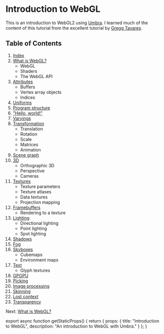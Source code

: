 
# Introduction to WebGL
This is an introduction to WebGL2 using [Umbra](https://umbra.lakuna.pw).
I learned much of the content of this tutorial from the excellent tutorial by [Gregg Tavares](https://webgl2fundamentals.org).

## Table of Contents
1. [Index](/webgl)
2. [What is WebGL?](/webgl/what-is)
    * WebGL
    * Shaders
    * The WebGL API
3. [Attributes](/webgl/attributes)
    * Buffers
    * Vertex array objects
    * Indices
4. [Uniforms](/webgl/uniforms)
5. [Program structure](/webgl/program-structure)
6. ["Hello, world!"](/webgl/hello-world)
7. [Varyings](/webgl/varyings)
8. [Transformation](/webgl/transformation)
    * Translation
    * Rotation
    * Scale
    * Matrices
    * Animation
9. [Scene graph](/webgl/scene-graph)
10. [3D](/webgl/3d)
    * Orthographic 3D
    * Perspective
    * Cameras
11. [Textures](/webgl/textures)
    * Texture parameters
    * Texture atlases
    * Data textures
	* Projection mapping
12. [Framebuffers](/webgl/framebuffers)
    * Rendering to a texture
13. [Lighting](/webgl/lighting)
    * Directional lighting
    * Point lighting
    * Spot lighting
14. [Shadows](/webgl/shadows)
15. [Fog](/webgl/fog)
16. [Skyboxes](/webgl/skyboxes)
    * Cubemaps
    * Environment maps
17. [Text](/webgl/text)
    * Glyph textures
18. [GPGPU](/webgl/gpgpu)
19. [Picking](/webgl/picking)
20. [Image processing](/webgl/image-processing)
21. [Skinning](/webgl/skinning)
22. [Lost context](/webgl/lost-context)
23. [Transparency](/webgl/transparency)

Next: [What is WebGL?](/webgl/what-is)


export async function getStaticProps() {
  return {
    props: {
      title: "Introduction to WebGL",
      description: "An introduction to WebGL with Umbra."
    }
  };
}
